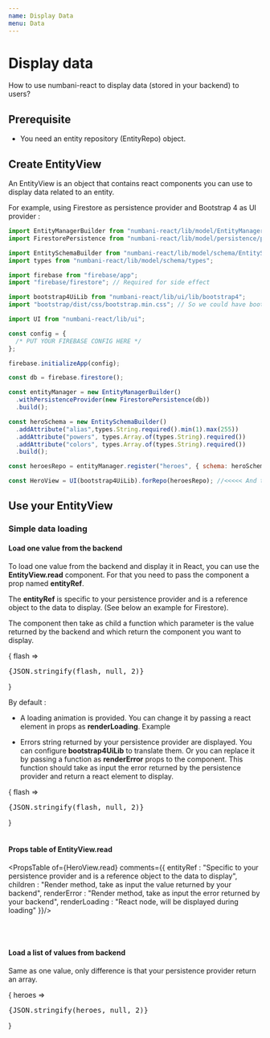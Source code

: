 ```yaml
---
name: Display Data
menu: Data
---
```



# Display data

How to use numbani-react to display data (stored in your backend) to users?

## Prerequisite

- <Link to="docs-data-concepts">You need an entity repository (EntityRepo) object.</Link>

## Create EntityView

An EntityView is an object that contains react components you can use to display data related to an entity.

For example, using Firestore as persistence provider and Bootstrap 4 as UI provider :

```javascript
import EntityManagerBuilder from "numbani-react/lib/model/EntityManagerBuilder";
import FirestorePersistence from "numbani-react/lib/model/persistence/provider/Firestore";

import EntitySchemaBuilder from "numbani-react/lib/model/schema/EntitySchemaBuilder";
import types from "numbani-react/lib/model/schema/types";

import firebase from "firebase/app";
import "firebase/firestore"; // Required for side effect

import bootstrap4UiLib from "numbani-react/lib/ui/lib/bootstrap4";
import "bootstrap/dist/css/bootstrap.min.css"; // So we could have bootstrap theme, you can replace this by a custom build.

import UI from "numbani-react/lib/ui";

const config = {
  /* PUT YOUR FIREBASE CONFIG HERE */
};

firebase.initializeApp(config);

const db = firebase.firestore();

const entityManager = new EntityManagerBuilder()
  .withPersistenceProvider(new FirestorePersistence(db))
  .build();

const heroSchema = new EntitySchemaBuilder()
  .addAttribute("alias",types.String.required().min(1).max(255))
  .addAttribute("powers", types.Array.of(types.String).required())
  .addAttribute("colors", types.Array.of(types.String).required())
  .build();

const heroesRepo = entityManager.register("heroes", { schema: heroSchema }); // <<<<< Here we have our EntityRepo

const HeroView = UI(bootstrap4UiLib).forRepo(heroesRepo); //<<<<< And then we build the EntityView
```


## Use your EntityView

### Simple data loading

#### Load one value from the backend

To load one value from the backend and display it in React, you can use the **EntityView.read** component.
For that you need to pass the component a prop named **entityRef**.

The **entityRef** is specific to your persistence provider and is a reference object to the data to display. (See below an example for Firestore).

The component then take as child a function which parameter is the value returned by the backend and which return the component you want to display.

<Playground>
<HeroView.read entityRef={db.collection("heroes").doc("flash")}>
{
flash =>
<pre>
{JSON.stringify(flash, null, 2)}
</pre>
}
</HeroView.read>
</Playground>

By default :

- A loading animation is provided. You can change it by passing a react element in props as **renderLoading**. <Link to="docs-data-example-custom-loader">Example</Link>

- Errors string returned by your persistence provider are displayed. You can configure **bootstrap4UiLib** to translate them.
Or you can replace it by passing a function as **renderError** props to the component.
This function should take as input the error returned by the persistence provider and return a react element to display.


<Playground>
<HeroView.read entityRef={db.collection("heroes").doc("dontExist")}>
{
flash =>
<pre>
{JSON.stringify(flash, null, 2)}
</pre>
}
</HeroView.read>
</Playground>

<br/>
<br/>

#### Props table of EntityView.read

<PropsTable of={HeroView.read} comments={{
  entityRef : "Specific to your persistence provider and is a reference object to the data to display",
  children : "Render method, take as input the value returned by your backend",
  renderError : "Render method, take as input the error returned by your backend",
  renderLoading : "React node, will be displayed during loading"
}}/>

<br/>
<br/>

#### Load a list of values from backend

Same as one value, only difference is that your persistence provider return an array.

<Playground>
<HeroView.read entityRef={db.collection("heroes")}>
{
heroes =>
<pre>
{JSON.stringify(heroes, null, 2)}
</pre>
}
</HeroView.read>
</Playground>